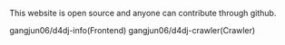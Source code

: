 This website is open source and anyone can contribute through github.

<Link url="https://github.com/gangjun06/d4dj-info" newTab>
  gangjun06/d4dj-info(Frontend)
</Link>

<Link url="https://github.com/gangjun06/d4dj-crawler" newTab>
  gangjun06/d4dj-crawler(Crawler)
</Link>
